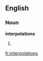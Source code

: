 ==English==

===Noun===
'''interpolations'''

# {{plural of|[[interpolation]]}}

[[fr:interpolations]]